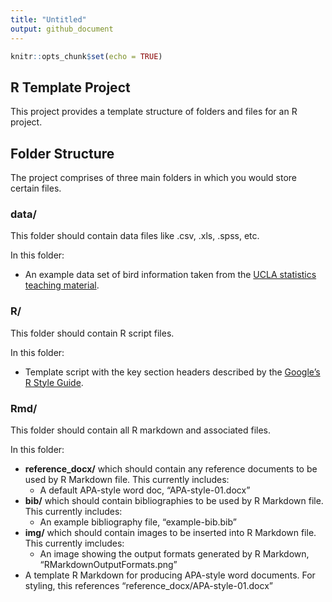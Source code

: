 ```yaml
---
title: "Untitled"
output: github_document
---
```


```r
knitr::opts_chunk$set(echo = TRUE)
```


## R Template Project

This project provides a template structure of folders and files for an R project.

## Folder Structure

The project comprises of three main folders in which you would store certain files.

### data/

This folder should contain data files like .csv, .xls, .spss, etc.

In this folder:

- An example data set of bird information taken from the [UCLA statistics teaching material](http://www.stat.ucla.edu/projects/datasets/).

### R/

This folder should contain R script files.

In this folder:

- Template script with the key section headers described by the [Google's R Style Guide](https://google.github.io/styleguide/Rguide.xml).

### Rmd/

This folder should contain all R markdown and associated files.

In this folder:

- **reference_docx/** which should contain any reference documents to be used by R Markdown file. This currently includes:
  - A default APA-style word doc, "APA-style-01.docx"
- **bib/** which should contain bibliographies to be used by R Markdown file. This currently includes:
  - An example bibliography file, "example-bib.bib"
- **img/** which should contain images to be inserted into R Markdown file. This currently imcludes:
  - An image showing the output formats generated by R Markdown, "RMarkdownOutputFormats.png"
- A template R Markdown for producing APA-style word documents. For styling, this references "reference_docx/APA-style-01.docx"